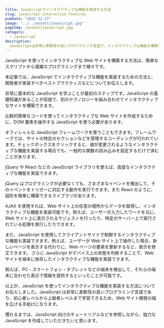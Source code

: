 ```yaml
---
title: JavaScriptでインタラクティブな機能を実装する方法
slug: javascript-interactive-features
pubDate: "2022-12-17"
image: "../../assets/javascript.jpg"
pageImg: /assets/javascript.jpg
category:
  - javascript
description: 
  JavaScriptは非常に柔軟性の高いプログラミング言語で、インタラクティブな機能を構築可能。本記事では、実装の方法などをお伝え!チュートリアルもあるので、参照しながら学習しよう!
---
```


JavaScript を使ってインタラクティブな Web サイトを構築する方法は、簡単なスクリプトから複雑なプログラミングまで様々です。

本記事では、JavaScript でインタラクティブな機能を実装するための方法と、開発者が実装すべきベストプラクティスなどについてお伝えします。

非常に基本的な JavaScript を学ぶことが最初のステップです。JavaScript の基礎知識があることが前提で、別のテクノロジーを組み合わせてインタラクティブなサイトを構築できます。

比較的簡単なコードを使ってインタラクティブな Web サイトを作成するために、DOM 要素を操作する JavaScript を使う必要があります。

オフィシャルな JavaScript フレームワークを使うこともできます。フレームワークでは、サイトの特定のセクションなどを管理するコーディングが行われています。チェックボックスをクリックすると、値が変更されるようなインタラクティブな機能を実装する場合でも、一般的な関数の読み込みを設定するだけで済むことがあります。

jQuery や React などの JavaScript ライブラリを使えば、高度なインタラクティブな機能を実装できます。

jQuery はプログラミングが必要なくても、さまざまなイベントを検出して、そのイベントをトリガーに対応する動作を実行できます。また React のように、図形を簡単に構築できるライブラリがあります。

AJAX を使用すれば、Web サイト上の任意の場所からデータを取得し、インタラクティブな機能を実装可能です。例えば、ユーザーが入力したワードを元に、Web サイト上に表示されるサジェストを行ったり、特定のサーバー上で実行されている処理を実行したりできます。

また、JavaScript を使用してクライアントサイドで制御するインタラクティブな機能も実装できます。例えば、ユーザーが Web サイト上で操作した場合、新しいページを表示する代わりに、Web ページの要素を更新するなど、表示を修正できます。 さらに JavaScript がデバイス上の状態を判断することで、Web サイトを端末に依存したインタラクティブな機能を実装できます。

例えば、PC・スマートフォン・タブレットなどの端末を検出して、それらの端末に合わせた表示で情報を提供するといったことが可能です。

以上が、JavaScript を使ってインタラクティブな機能を実装する方法についてお伝えしました。JavaScript は非常に柔軟性の高いプログラミング言語であり、初心者レベルから上級者レベルまで学習できるため、Web サイト開発の幅を広げる手助けになります。

慣れるまでは、JavaScript 向けのチュートリアルなどを参照しながら、強力な JavaScript を作成していただきたいと思います。
